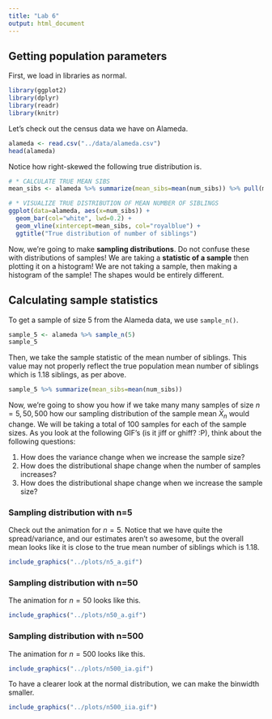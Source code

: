```yaml
---
title: "Lab 6"
output: html_document
---
```


## Getting population parameters

First, we load in libraries as normal.
```r
library(ggplot2)
library(dplyr)
library(readr)
library(knitr)
```

Let's check out the census data we have on Alameda.
```r
alameda <- read.csv("../data/alameda.csv")
head(alameda)
```

Notice how right-skewed the following true distribution is.

```r
# * CALCULATE TRUE MEAN SIBS
mean_sibs <- alameda %>% summarize(mean_sibs=mean(num_sibs)) %>% pull(mean_sibs)

# * VISUALIZE TRUE DISTRIBUTION OF MEAN NUMBER OF SIBLINGS
ggplot(data=alameda, aes(x=num_sibs)) +
  geom_bar(col="white", lwd=0.2) + 
  geom_vline(xintercept=mean_sibs, col="royalblue") +
  ggtitle("True distribution of number of siblings")
```

Now, we're going to make **sampling distributions**. Do not confuse these with distributions of samples! We are taking a **statistic of a sample** then plotting it on a histogram! We are not taking a sample, then making a histogram of the sample! The shapes would be entirely different.

## Calculating sample statistics
To get a sample of size 5 from the Alameda data, we use `sample_n()`.
```r
sample_5 <- alameda %>% sample_n(5)
sample_5
```

Then, we take the sample statistic of the mean number of siblings. This value may not properly reflect the true population mean number of siblings which is 1.18 siblings, as per above.

```r
sample_5 %>% summarize(mean_sibs=mean(num_sibs))
```

Now, we're going to show you how if we take many many samples of size $n={5, 50, 500}$ how our sampling distribution of the sample mean $\bar{X}_n$ would change. We will be taking a total of 100 samples for each of the sample sizes. As you look at the following GIF's (is it jiff or ghiff? :P), think about the following questions:

  1. How does the variance change when we increase the sample size?
  2. How does the distributional shape change when the number of samples increases?
  3. How does the distributional shape change when we increase the sample size?

### Sampling distribution with n=5
Check out the animation for $n=5$. Notice that we have quite the spread/variance, and our estimates aren't so awesome, but the overall mean looks like it is close to the true mean number of siblings which is 1.18.

```r
include_graphics("../plots/n5_a.gif")
```

### Sampling distribution with n=50
The animation for $n=50$ looks like this.  
```r
include_graphics("../plots/n50_a.gif")
```

### Sampling distribution with n=500
The animation for $n=500$ looks like this.  

```r
include_graphics("../plots/n500_ia.gif")
```

To have a clearer look at the normal distribution, we can make the binwidth smaller.

```r
include_graphics("../plots/n500_iia.gif")
```
